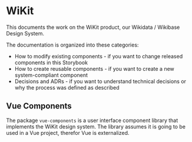 
<Meta title="Documentation|Getting started" />

# WiKit

This documents the work on the WiKit product, our Wikidata / Wikibase Design System.

The documentation is organized into these categories:

* How to modify existing components - if you want to change released components in this Storybook
* How to create reusable components - if you want to create a new system-compliant component
* Decisions and ADRs - if you want to understand technical decisions or why the process was defined as described

## Vue Components

The package `vue-components` is a user interface component library that implements the WiKit design system.
The library assumes it is going to be used in a Vue project, therefor Vue is externalized.

